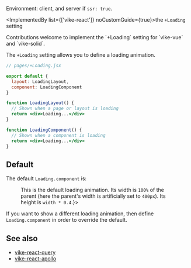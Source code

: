 
Environment: client, and server if <Link href="/ssr">`ssr: true`</Link>.

<ImplementedBy list={['vike-react']} noCustomGuide={true}>the `+Loading` setting</ImplementedBy>

<Contribution>
  Contributions welcome to implement the `+Loading` setting for `vike-vue` and `vike-solid`.
</Contribution>

The `+Loading` setting allows you to define a loading animation.

```jsx
// pages/+Loading.jsx

export default {
  layout: LoadingLayout,
  component: LoadingComponent
}

function LoadingLayout() {
  // Shown when a page or layout is loading
  return <div>Loading...</div>
}

function LoadingComponent() {
  // Shown when a component is loading
  return <div>Loading...</div>
}
```


## Default

The default `Loading.component` is:

<Figure width={400} text={<>This is the default loading animation. Its width is <code>100%</code> of the parent (here the parent's width is artificially set to <code>400px</code>). Its height is <code>width * 0.4</code>.</>}>
  <LoadingComponent />
</Figure>

If you want to show a different loading animation, then define `Loading.component` in order to override the default.


## See also

- [vike-react-query](https://github.com/vikejs/vike-react/tree/main/packages/vike-react-query#readme)
- [vike-react-apollo](https://github.com/vikejs/vike-react/tree/main/packages/vike-react-apollo#readme)
